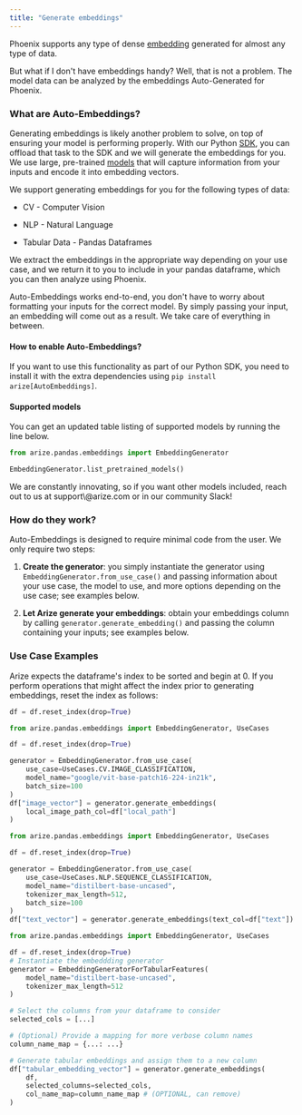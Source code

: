 ```yaml
---
title: "Generate embeddings"
---
```


Phoenix supports any type of dense [embedding](https://github.com/Arize-ai/phoenix/blob/d52ecee031c738d48fcab70adadb8613e0d61949/docs/inferences/use-cases-inferences/embeddings-analysis.md) generated for almost any type of data.

But what if I don't have embeddings handy? Well, that is not a problem. The model data can be analyzed by the embeddings Auto-Generated for Phoenix.

### What are Auto-Embeddings?

Generating embeddings is likely another problem to solve, on top of ensuring your model is performing properly. With our Python [SDK](https://arize.com/docs/ax/machine-learning/machine-learning/api-reference-ml/python-sdk/arize.pandas/autoembeddings#the-embeddinggenerator-class), you can offload that task to the SDK and we will generate the embeddings for you. We use large, pre-trained [models](https://github.com/Arize-ai/phoenix/blob/main/docs/inferences/how-to-inferences/broken-reference/README.md) that will capture information from your inputs and encode it into embedding vectors.

We support generating embeddings for you for the following types of data:

* CV - Computer Vision

* NLP - Natural Language

* Tabular Data - Pandas Dataframes

We extract the embeddings in the appropriate way depending on your use case, and we return it to you to include in your pandas dataframe, which you can then analyze using Phoenix.

Auto-Embeddings works end-to-end, you don't have to worry about formatting your inputs for the correct model. By simply passing your input, an embedding will come out as a result. We take care of everything in between.

#### How to enable Auto-Embeddings?

If you want to use this functionality as part of our Python SDK, you need to install it with the extra dependencies using `pip install arize[AutoEmbeddings]`.

#### Supported models

You can get an updated table listing of supported models by running the line below.

```python
from arize.pandas.embeddings import EmbeddingGenerator

EmbeddingGenerator.list_pretrained_models()
```

<Info>
We are constantly innovating, so if you want other models included, reach out to us at support\@arize.com or in our community Slack!

</Info>

### How do they work?

Auto-Embeddings is designed to require minimal code from the user. We only require two steps:

1. **Create the generator**: you simply instantiate the generator using `EmbeddingGenerator.from_use_case()` and passing information about your use case, the model to use, and more options depending on the use case; see examples below.

2. **Let Arize generate your embeddings**: obtain your embeddings column by calling `generator.generate_embedding()` and passing the column containing your inputs; see examples below.

### Use Case Examples

<Warning>
Arize expects the dataframe's index to be sorted and begin at 0. If you perform operations that might affect the index prior to generating embeddings, reset the index as follows:

```py
df = df.reset_index(drop=True)
```

</Warning>

<CodeGroup>
    
```python CV
from arize.pandas.embeddings import EmbeddingGenerator, UseCases

df = df.reset_index(drop=True)

generator = EmbeddingGenerator.from_use_case(
    use_case=UseCases.CV.IMAGE_CLASSIFICATION,
    model_name="google/vit-base-patch16-224-in21k",
    batch_size=100
)
df["image_vector"] = generator.generate_embeddings(
    local_image_path_col=df["local_path"]
)
```

```python NLP
from arize.pandas.embeddings import EmbeddingGenerator, UseCases

df = df.reset_index(drop=True)

generator = EmbeddingGenerator.from_use_case(
    use_case=UseCases.NLP.SEQUENCE_CLASSIFICATION,
    model_name="distilbert-base-uncased",
    tokenizer_max_length=512,
    batch_size=100
)
df["text_vector"] = generator.generate_embeddings(text_col=df["text"])
```

```python Tabular Data - Pandas Dataframe
from arize.pandas.embeddings import EmbeddingGenerator, UseCases

df = df.reset_index(drop=True)
# Instantiate the embeddding generator
generator = EmbeddingGeneratorForTabularFeatures(
    model_name="distilbert-base-uncased",
    tokenizer_max_length=512
)

# Select the columns from your dataframe to consider
selected_cols = [...]

# (Optional) Provide a mapping for more verbose column names
column_name_map = {...: ...}

# Generate tabular embeddings and assign them to a new column
df["tabular_embedding_vector"] = generator.generate_embeddings(
    df,
    selected_columns=selected_cols,
    col_name_map=column_name_map # (OPTIONAL, can remove)
)
```

</CodeGroup>